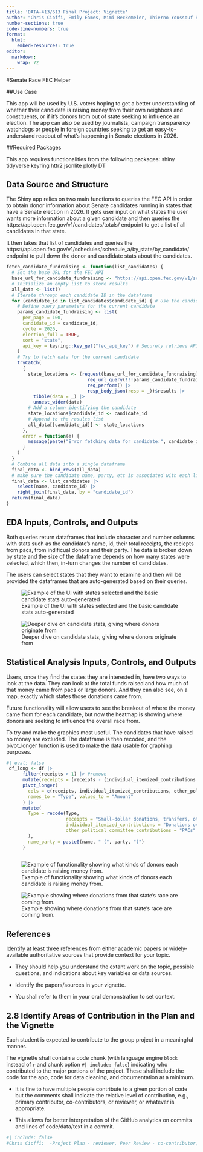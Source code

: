 ```yaml
---
title: 'DATA-413/613 Final Project: Vignette'
author: "Chris Cioffi, Emily Eames, Mimi Beckemeier, Thierno Youssouf Barry"
number-sections: true
code-line-numbers: true
format:
  html:
    embed-resources: true
editor: 
  markdown: 
    wrap: 72
---
```


#Senate Race FEC Helper

##Use Case

This app will be used by U.S. voters hoping to get a better
understanding of whether their candidate is raising money from their own
neighbors and constituents, or if it's donors from out of state seeking
to influence an election. The app can also be used by journalists,
campaign transparency watchdogs or people in foreign countries seeking
to get an easy-to-understand readout of what's happening in Senate
elections in 2026.

##Required Packages

This app requires functionalities from the following packages: shiny
tidyverse keyring httr2 jsonlite plotly DT

## Data Source and Structure

The Shiny app relies on two main functions to queries the FEC API in
order to obtain donor information about Senate candidates running in
states that have a Senate election in 2026. It gets user input on what
states the user wants more information about a given candidate and then
queries the https://api.open.fec.gov/v1/candidates/totals/ endpoint to
get a list of all candidates in that state.

It then takes that list of candidates and queries the
https://api.open.fec.gov/v1/schedules/schedule_a/by_state/by_candidate/
endpoint to pull down the donor and candidate stats about the
candidates.

```r

fetch_candidate_fundraising <- function(list_candidates) {
  # Set the base URL for the FEC API
  base_url_for_candidate_fundraising <- "https://api.open.fec.gov/v1/schedules/schedule_a/by_state/by_candidate/"
  # Initialize an empty list to store results
  all_data <- list()
  # Iterate through each candidate ID in the dataframe
  for (candidate_id in list_candidates$candidate_id) { # Use the candidate_id column from list_candidates
    # Define query parameters for the current candidate
    params_candidate_fundraising <- list(
      per_page = 100,
      candidate_id = candidate_id,
      cycle = 2026,
      election_full = TRUE,
      sort = "state",
      api_key = keyring::key_get("fec_api_key") # Securely retrieve API key
    )
    # Try to fetch data for the current candidate
    tryCatch(
      {
        state_locations <- (request(base_url_for_candidate_fundraising) |>
                              req_url_query(!!!params_candidate_fundraising) |>
                              req_perform() |>
                              resp_body_json(resp = _))$results |>
          tibble(data = _) |>
          unnest_wider(data)
        # Add a column identifying the candidate
        state_locations$candidate_id <- candidate_id
        # Append to the results list
        all_data[[candidate_id]] <- state_locations
      },
      error = function(e) {
        message(paste("Error fetching data for candidate:", candidate_id))
      }
    )
  }
  # Combine all data into a single dataframe
  final_data <- bind_rows(all_data)
  # make sure the candidate name, party, etc is associated with each line
  final_data <- list_candidates |>
    select(name, candidate_id) |>
    right_join(final_data, by = "candidate_id")
  return(final_data)
}

```

## EDA Inputs, Controls, and Outputs

Both queries return dataframes that include character and number columns
with stats such as the candidate's name, id, their total receipts, the
reciepts from pacs, from indificual donors and their party. The data is
broken down by state and the size of the dataframe depends on how many
states were selected, which then, in-turn changes the number of
candidates.

The users can select states that they want to examine and then will be
provided the dataframes that are auto-generated based on their queries.

![Example of the UI with states selected and the basic candidate stats
auto-generated](images/Screenshot 2025-05-04 at 11.59.52 AM.png)

![Deeper dive on candidate stats, giving where donors originate
from](images/Screenshot 2025-05-04 at 12.01.21 PM.png)

## Statistical Analysis Inputs, Controls, and Outputs

Users, once they find the states they are interested in, have two ways
to look at the data. They can look at the total funds raised and how
much of that money came from pacs or large donors. And they can also
see, on a map, exactly which states those donations came from.

Future functionality will allow users to see the breakout of where the
money came from for each candidate, but now the heatmap is showing where
donors are seeking to influence the overall race from.

To try and make the graphics most useful. The candidates that have
raised no money are excluded. The dataframe is then recoded, and the
pivot_longer function is used to make the data usable for graphing
purposes.

```r
#| eval: false
 df_long <- df |>
      filter(receipts > 1) |> #remove 
      mutate(receipts = (receipts - (individual_itemized_contributions + other_political_committee_contributions))) |>
      pivot_longer(
        cols = c(receipts, individual_itemized_contributions, other_political_committee_contributions),
        names_to = "Type", values_to = "Amount"
      ) |>
      mutate(
        Type = recode(Type,
                      receipts = "Small-dollar donations, transfers, other donations",
                      individual_itemized_contributions = "Donations over $200",
                      other_political_committee_contributions = "PACs"
        ),
        name_party = paste0(name, " (", party, ")")
      )
 
```

![Example of functionality showing what kinds of donors each candidate
is raising money from.](images/Screenshot 2025-05-04 at 12.04.12 PM.png)

![Example showing where donations from that state's race are coming
from.](images/Screenshot 2025-05-04 at 12.05.26 PM.png)

## References

Identify at least three references from either academic papers or
widely-available authoritative sources that provide context for your
topic.

-   They should help you understand the extant work on the topic,
    possible questions, and indications about key variables or data
    sources.

-   Identify the papers/sources in your vignette.

-   You shall refer to them in your oral demonstration to set context.

## **2.8 Identify Areas of Contribution in the Plan and the Vignette**

Each student is expected to contribute to the group project in a
meaningful manner.

The vignette shall contain a code chunk (with language engine `block`
instead of `r` and chunk option `#| include: false`) indicating who
contributed to the major portions of the project. These shall include
the code for the app, code for data cleaning, and documentation at a
minimum.

-   It is fine to have multiple people contribute to a given portion of
    code but the comments shall indicate the relative level of
    contribution, e.g., primary contributor, co-contributors, or
    reviewer, or whatever is appropriate.

-   This allows for better interpretation of the GitHub analytics on
    commits and lines of code/data/text in a commit.

```r
#| include: false
#Chris Cioffi:  -Project Plan - reviewer, Peer Review - co-contributor, Shiny App -	primary-contributor, Vignette- primary contributor 
```
